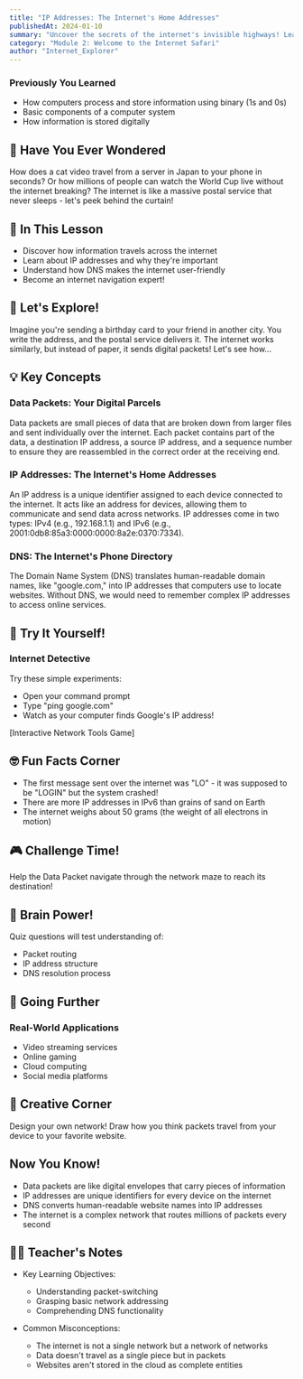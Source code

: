 ```yaml
---
title: "IP Addresses: The Internet's Home Addresses"
publishedAt: 2024-01-10
summary: "Uncover the secrets of the internet's invisible highways! Learn how data packets travel, IP addresses work, and DNS makes the internet user-friendly."
category: "Module 2: Welcome to the Internet Safari"
author: "Internet_Explorer"
---
```


### Previously You Learned

- How computers process and store information using binary (1s and 0s)
- Basic components of a computer system
- How information is stored digitally

## 🤔 Have You Ever Wondered

How does a cat video travel from a server in Japan to your phone in seconds? Or how millions of people can watch the World Cup live without the internet breaking? The internet is like a massive postal service that never sleeps - let's peek behind the curtain!

## 🎯 In This Lesson

- Discover how information travels across the internet
- Learn about IP addresses and why they're important
- Understand how DNS makes the internet user-friendly
- Become an internet navigation expert!

## 🧪 Let's Explore!

Imagine you're sending a birthday card to your friend in another city. You write the address, and the postal service delivers it. The internet works similarly, but instead of paper, it sends digital packets! Let's see how...

<PacketJourneyDemo />

## 💡 Key Concepts

### Data Packets: Your Digital Parcels

Data packets are small pieces of data that are broken down from larger files and sent individually over the internet. Each packet contains part of the data, a destination IP address, a source IP address, and a sequence number to ensure they are reassembled in the correct order at the receiving end.

### IP Addresses: The Internet's Home Addresses

An IP address is a unique identifier assigned to each device connected to the internet. It acts like an address for devices, allowing them to communicate and send data across networks. IP addresses come in two types: IPv4 (e.g., 192.168.1.1) and IPv6 (e.g., 2001:0db8:85a3:0000:0000:8a2e:0370:7334).

### DNS: The Internet's Phone Directory

The Domain Name System (DNS) translates human-readable domain names, like "google.com," into IP addresses that computers use to locate websites. Without DNS, we would need to remember complex IP addresses to access online services.

## 🏃 Try It Yourself!

### Internet Detective

Try these simple experiments:

- Open your command prompt
- Type "ping google.com"
- Watch as your computer finds Google's IP address!

[Interactive Network Tools Game]

## 🤓 Fun Facts Corner

- The first message sent over the internet was "LO" - it was supposed to be "LOGIN" but the system crashed!
- There are more IP addresses in IPv6 than grains of sand on Earth
- The internet weighs about 50 grams (the weight of all electrons in motion)

## 🎮 Challenge Time!

Help the Data Packet navigate through the network maze to reach its destination!

<NetworkMazeGame />

## 📝 Brain Power!

Quiz questions will test understanding of:

- Packet routing
- IP address structure
- DNS resolution process

## 🌈 Going Further

### Real-World Applications

- Video streaming services
- Online gaming
- Cloud computing
- Social media platforms

## 🎨 Creative Corner

Design your own network! Draw how you think packets travel from your device to your favorite website.

## Now You Know!

- Data packets are like digital envelopes that carry pieces of information
- IP addresses are unique identifiers for every device on the internet
- DNS converts human-readable website names into IP addresses
- The internet is a complex network that routes millions of packets every second

## 👩‍🏫 Teacher's Notes

- Key Learning Objectives:

  - Understanding packet-switching
  - Grasping basic network addressing
  - Comprehending DNS functionality

- Common Misconceptions:

  - The internet is not a single network but a network of networks
  - Data doesn't travel as a single piece but in packets
  - Websites aren't stored in the cloud as complete entities
